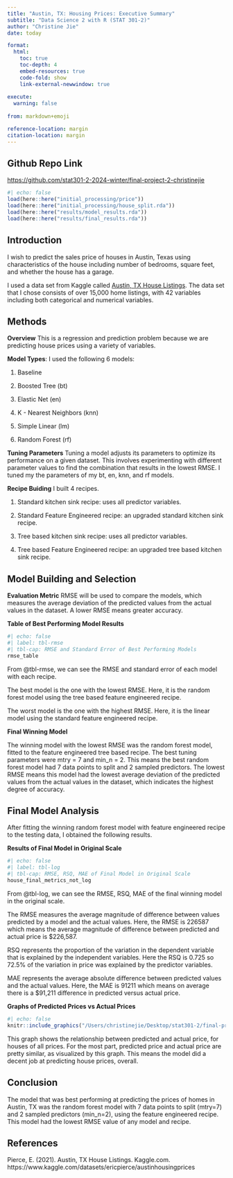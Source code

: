 ```yaml
---
title: "Austin, TX: Housing Prices: Executive Summary"
subtitle: "Data Science 2 with R (STAT 301-2)"
author: "Christine Jie"
date: today

format:
  html:
    toc: true
    toc-depth: 4
    embed-resources: true
    code-fold: show
    link-external-newwindow: true
    
execute:
  warning: false
  
from: markdown+emoji

reference-location: margin
citation-location: margin
---
```


::: {.callout-tip icon="false"}
## Github Repo Link

[https://github.com/stat301-2-2024-winter/final-project-2-christinejie](https://github.com/stat301-2-2024-winter/final-project-2-christinejie)
:::

```r
#| echo: false
load(here::here("initial_processing/price"))
load(here::here("initial_processing/house_split.rda"))
load(here::here("results/model_results.rda"))
load(here::here("results/final_results.rda"))

```




## Introduction 
I wish to predict the sales price of houses in Austin, Texas using characteristics of the house including number of bedrooms, square feet, and whether the house has a garage. 

I used a data set from Kaggle called [Austin, TX House Listings](https://www.kaggle.com/datasets/ericpierce/austinhousingprices). The data set that I chose consists of over 15,000 home listings, with 42 variables including both categorical and numerical variables. 

## Methods

**Overview**
This is a regression and prediction problem because we are predicting house prices using a variety of variables. 

**Model Types**: I used the following 6 models: 

1) Baseline

2) Boosted Tree (bt)

3) Elastic Net (en)

4) K - Nearest Neighbors (knn)

5) Simple Linear (lm)

6) Random Forest (rf)

**Tuning Parameters**
Tuning a model adjusts its parameters to optimize its performance on a given dataset. This involves experimenting with different parameter values to find the combination that results in the lowest RMSE. I tuned my the parameters of my bt, en, knn, and rf models. 

**Recipe Buiding** I built 4 recipes. 

1) Standard kitchen sink recipe: uses all predictor variables. 

2) Standard Feature Engineered recipe: an upgraded standard kitchen sink recipe. 

3) Tree based kitchen sink recipe: uses all predictor variables. 

4) Tree based Feature Engineered recipe: an upgraded tree based kitchen sink recipe. 

## Model Building and Selection 

**Evaluation Metric**
RMSE will be used to compare the models, which measures the average deviation of the predicted values from the actual values in the dataset. A lower RMSE means greater accuracy. 

**Table of Best Performing Model Results**
```r
#| echo: false
#| label: tbl-rmse
#| tbl-cap: RMSE and Standard Error of Best Performing Models 
rmse_table
```
From @tbl-rmse, we can see the RMSE and standard error of each model with each recipe. 

The best model is the one with the lowest RMSE. Here, it is the random forest model using the tree based feature engineered recipe. 

The worst model is the one with the highest RMSE. Here, it is the linear model using the standard feature engineered recipe. 


**Final Winning Model**

The winning model with the lowest RMSE was the random forest model, fitted to the feature engineered tree based recipe. The best tuning parameters were mtry = 7 and min_n = 2. This means the best random forest model had 7 data points to split and 2 sampled predictors. The lowest RMSE means this model had the lowest average deviation of the predicted values from the actual values in the dataset, which indicates the highest degree of accuracy. 

## Final Model Analysis 

After fitting the winning random forest model with feature engineered recipe to the testing data, I obtained the following results. 

**Results of Final Model in Original Scale**

```r
#| echo: false
#| label: tbl-log
#| tbl-cap: RMSE, RSQ, MAE of Final Model in Original Scale
house_final_metrics_not_log
```
From @tbl-log, we can see the RMSE, RSQ, MAE of the final winning model in the original scale. 

The RMSE measures the average magnitude of difference between values predicted by a model and the actual values. Here, the RMSE is 226587 which means the average magnitude of difference between predicted and actual price is $226,587. 

RSQ represents the proportion of the variation in the dependent variable that is explained by the independent variables. Here the RSQ is 0.725 so 72.5% of the variation in price was explained by the predictor variables.

MAE represents the average absolute difference between predicted values and the actual values. Here, the MAE is 91211 which means on average there is a $91,211 difference in predicted versus actual price. 

**Graphs of Predicted Prices vs Actual Prices**

```r
#| echo: false
knitr::include_graphics("/Users/christinejie/Desktop/stat301-2/final-project-2-christinejie/plots/plot_1.png")
```
This graph shows the relationship between predicted and actual price, for houses of all prices. For the most part, predicted price and actual price are pretty similar, as visualized by this graph. This means the model did a decent job at predicting house prices, overall. 


## Conclusion 

The model that was best performing at predicting the prices of homes in Austin, TX was the random forest model with 7 data points to split (mtry=7) and 2 sampled predictors (min_n=2), using the feature engineered recipe. This model had the lowest RMSE value of any model and recipe. 

## References 

Pierce, E. (2021). Austin, TX House Listings. Kaggle.com. https://www.kaggle.com/datasets/ericpierce/austinhousingprices

